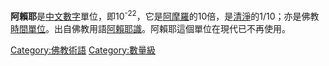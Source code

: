 {{unreferenced|time=2017-08-05T11:46:11+00:00}}
{{佛教}}
'''阿賴耶'''是[[中文數字|中文數字]]單位，即10<sup>-22</sup>，它是[[阿摩羅|阿摩羅]]的10倍，是[[清淨|清淨]]的1/10；亦是佛教[[時間單位|時間單位]]。出自佛教用語[[阿賴耶識|阿賴耶識]]。阿賴耶這個單位在現代已不再使用。

{{buddhism-stub}}
{{中文數字單位}}
[[Category:佛教術語|Category:佛教術語]]
[[Category:數量級|Category:數量級]]